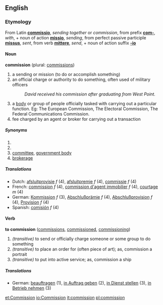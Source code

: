 ==English==
===Etymology===
From Latin '''[[commissio]]''', ''sending together'' or ''commission'', from prefix '''[[com-]]''', ''with'', + noun of action '''[[missio]]''', ''sending'', from perfect passive participle '''[[missus]]''', ''sent'', from verb '''[[mittere]]''', ''send'', + noun of action suffix '''[[-io]]'''

====Noun====
'''commission''' (plural: [[commissions]])

# a sending or mission (to do or accomplish something)
# an official charge or authority to do something, often used of military officers
#:''David received his commission after graduating from West Point.''
# a [[body]] or group of people officially tasked with carrying out a particular function. Eg: The European Commission, The Electoral Commission, The Federal Communications Commission.
# fee charged by an agent or broker for carrying out a transaction

=====Synonyms=====
#<br>
#<br>
#[[committee]], [[government body]]
#[[brokerage]]

=====Translations=====
*Dutch: [[afsluitprovisie]] ''f'' (4), [[afsluitpremie]] ''f'' (4), [[commissie]] ''f'' (4)
*French: [[commission#French|commission]] ''f'' (4), [[commission d'agent immobilier]] ''f'' (4), [[courtage]] ''m'' (4)
*German: [[Kommission]] ''f'' (3), [[Abschlußprämie]] ''f'' (4), [[Abschlußprovision]] ''f'' (4), [[Provision]] ''f'' (4)
*Spanish: [[comisión]] ''f'' (4)

====Verb====
'''to commission''' ([[commissions]], [[commissioned]], [[commissioning]])

#''(transitive)'' to send or officially charge someone or some group to do something
#''(transitive)'' to place an order for (often piece of art); as, commission a portrait
#''(transitive)'' to put into active service; as, commission a ship

=====Translations=====
*German: [[beauftragen]] (1), [[in Auftrag geben]] (2), [[in Dienst stellen]] (3), [[in Betrieb nehmen]] (3)

[[et:Commission]]
[[io:Commission]]
[[it:commission]]
[[pl:commission]]